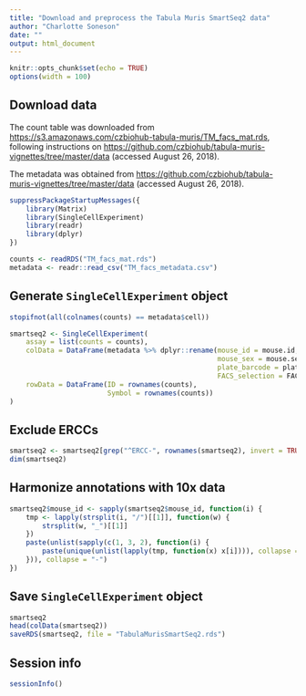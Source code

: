 ```yaml
---
title: "Download and preprocess the Tabula Muris SmartSeq2 data"
author: "Charlotte Soneson"
date: ""
output: html_document
---
```


```r
knitr::opts_chunk$set(echo = TRUE)
options(width = 100)
```

## Download data

The count table was downloaded from [https://s3.amazonaws.com/czbiohub-tabula-muris/TM_facs_mat.rds](https://s3.amazonaws.com/czbiohub-tabula-muris/TM_facs_mat.rds), following instructions on [https://github.com/czbiohub/tabula-muris-vignettes/tree/master/data](https://github.com/czbiohub/tabula-muris-vignettes/tree/master/data) (accessed August 26, 2018).

The metadata was obtained from [https://github.com/czbiohub/tabula-muris-vignettes/tree/master/data](https://github.com/czbiohub/tabula-muris-vignettes/tree/master/data) (accessed August 26, 2018).

```r
suppressPackageStartupMessages({
    library(Matrix)
    library(SingleCellExperiment)
    library(readr)
    library(dplyr)
})

counts <- readRDS("TM_facs_mat.rds")
metadata <- readr::read_csv("TM_facs_metadata.csv")
```

## Generate `SingleCellExperiment` object

```r
stopifnot(all(colnames(counts) == metadata$cell))

smartseq2 <- SingleCellExperiment(
    assay = list(counts = counts),
    colData = DataFrame(metadata %>% dplyr::rename(mouse_id = mouse.id,
                                                   mouse_sex = mouse.sex,
                                                   plate_barcode = plate.barcode,
                                                   FACS_selection = FACS.selection)),
    rowData = DataFrame(ID = rownames(counts),
                        Symbol = rownames(counts))
)
```

## Exclude ERCCs

```r
smartseq2 <- smartseq2[grep("^ERCC-", rownames(smartseq2), invert = TRUE), ]
dim(smartseq2)
```

## Harmonize annotations with 10x data

```r
smartseq2$mouse_id <- sapply(smartseq2$mouse_id, function(i) {
    tmp <- lapply(strsplit(i, "/")[[1]], function(w) {
        strsplit(w, "_")[[1]]
    })
    paste(unlist(sapply(c(1, 3, 2), function(i) {
        paste(unique(unlist(lapply(tmp, function(x) x[i]))), collapse = "/")
    })), collapse = "-")
})
```


## Save `SingleCellExperiment` object

```r
smartseq2
head(colData(smartseq2))
saveRDS(smartseq2, file = "TabulaMurisSmartSeq2.rds")
```

## Session info

```r
sessionInfo()
```

